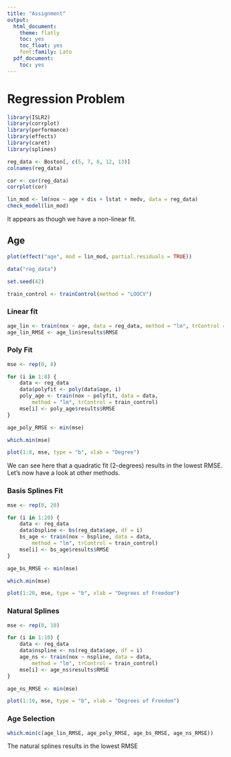 ```yaml
---
title: "Assignment"
output:
  html_document:
    theme: flatly
    toc: yes
    toc_float: yes
    font:family: Lato
  pdf_document:
    toc: yes
---
```


# Regression Problem

```r
library(ISLR2)
library(corrplot)
library(performance)
library(effects)
library(caret)
library(splines)
```

```r
reg_data <- Boston[, c(5, 7, 8, 12, 13)]
colnames(reg_data)
```

```r
cor <- cor(reg_data)
corrplot(cor)
```

```r
lin_mod <- lm(nox ~ age + dis + lstat + medv, data = reg_data)
check_model(lin_mod)
```

It appears as though we have a non-linear fit.

## Age

```r
plot(effect("age", mod = lin_mod, partial.residuals = TRUE))
```

```r
data("reg_data")

set.seed(42)

train_control <- trainControl(method = "LOOCV")
```

### Linear fit

```r
age_lin <- train(nox ~ age, data = reg_data, method = "lm", trControl = train_control)
age_lin_RMSE <- age_lin$results$RMSE
```

### Poly Fit

```r
mse <- rep(0, 8)

for (i in 1:8) {
    data <- reg_data
    data$polyfit <- poly(data$age, i)
    poly_age <- train(nox ~ polyfit, data = data,
        method = "lm", trControl = train_control)
    mse[i] <- poly_age$results$RMSE
}

age_poly_RMSE <- min(mse)

which.min(mse)

plot(1:8, mse, type = "b", xlab = "Degree")
```


We can see here that a quadratic fit (2-degrees) results in the lowest RMSE. Let's now have a look at other methods.

### Basis Splines Fit

```r
mse <- rep(0, 20)

for (i in 1:20) {
    data <- reg_data
    data$bspline <- bs(reg_data$age, df = i)
    bs_age <- train(nox ~ bspline, data = data,
        method = "lm", trControl = train_control)
    mse[i] <- bs_age$results$RMSE
}

age_bs_RMSE <- min(mse)

which.min(mse)

plot(1:20, mse, type = "b", xlab = "Degrees of Freedom")
```

### Natural Splines

```r
mse <- rep(0, 10)

for (i in 1:10) {
    data <- reg_data
    data$nspline <- ns(reg_data$age, df = i)
    age_ns <- train(nox ~ nspline, data = data,
        method = "lm", trControl = train_control)
    mse[i] <- age_ns$results$RMSE
}

age_ns_RMSE <- min(mse)

plot(1:10, mse, type = "b", xlab = "Degrees of Freedom")
```

### Age Selection

```r
which.min(c(age_lin_RMSE, age_poly_RMSE, age_bs_RMSE, age_ns_RMSE))
```

The natural splines results in the lowest RMSE